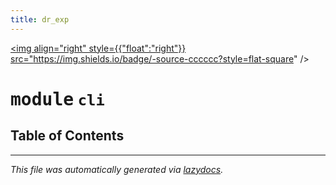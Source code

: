 ```yaml
---
title: dr_exp
---
```


<a href="https://github.com/drothermel/%24%7BREPO%7D/blob/main/src/dr_exp/cli.py"><img align="right" style={{"float":"right"}} src="https://img.shields.io/badge/-source-cccccc?style=flat-square" /></a>

# <kbd>module</kbd> `cli`



## Table of Contents







---

_This file was automatically generated via [lazydocs](https://github.com/ml-tooling/lazydocs)._
